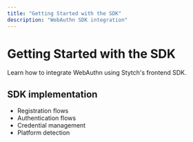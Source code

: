 ```yaml
---
title: "Getting Started with the SDK"
description: "WebAuthn SDK integration"
---
```


# Getting Started with the SDK

Learn how to integrate WebAuthn using Stytch's frontend SDK.

## SDK implementation

- Registration flows
- Authentication flows
- Credential management
- Platform detection
